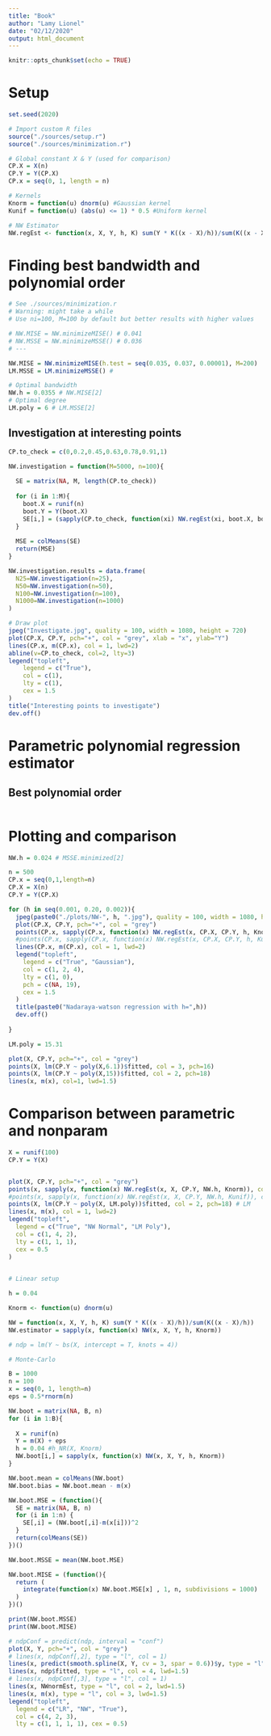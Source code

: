 ```yaml
---
title: "Book"
author: "Lamy Lionel"
date: "02/12/2020"
output: html_document
---
```


```r
knitr::opts_chunk$set(echo = TRUE)
```

# Setup
```r
set.seed(2020)

# Import custom R files
source("./sources/setup.r")
source("./sources/minimization.r")

# Global constant X & Y (used for comparison)
CP.X = X(n)
CP.Y = Y(CP.X)
CP.x = seq(0, 1, length = n) 

# Kernels
Knorm = function(u) dnorm(u) #Gaussian kernel
Kunif = function(u) (abs(u) <= 1) * 0.5 #Uniform kernel

# NW Estimator
NW.regEst <- function(x, X, Y, h, K) sum(Y * K((x - X)/h))/sum(K((x - X)/h))
```

# Finding best bandwidth and polynomial order

```r
# See ./sources/minimization.r
# Warning: might take a while
# Use ni=100, M=100 by default but better results with higher values

# NW.MISE = NW.minimizeMISE() # 0.041
# NW.MSSE = NW.minimizeMSSE() # 0.036
# ---

NW.MISE = NW.minimizeMISE(h.test = seq(0.035, 0.037, 0.00001), M=200)
LM.MSSE = LM.minimizeMSSE() # 

# Optimal bandwidth
NW.h = 0.0355 # NW.MISE[2]
# Optimal degree
LM.poly = 6 # LM.MSSE[2]
```

## Investigation at interesting points

```r
CP.to_check = c(0,0.2,0.45,0.63,0.78,0.91,1)

NW.investigation = function(M=5000, n=100){
  
  SE = matrix(NA, M, length(CP.to_check))
  
  for (i in 1:M){
    boot.X = runif(n)
    boot.Y = Y(boot.X)
    SE[i,] = (sapply(CP.to_check, function(xi) NW.regEst(xi, boot.X, boot.Y, NW.h, Knorm)) - m(CP.to_check))^2
  }
  
  MSE = colMeans(SE)
  return(MSE)
}

NW.investigation.results = data.frame(
  N25=NW.investigation(n=25),
  N50=NW.investigation(n=50),
  N100=NW.investigation(n=100),
  N1000=NW.investigation(n=1000)
)

# Draw plot
jpeg("Investigate.jpg", quality = 100, width = 1080, height = 720)
plot(CP.X, CP.Y, pch="+", col = "grey", xlab = "x", ylab="Y")
lines(CP.x, m(CP.x), col = 1, lwd=2)
abline(v=CP.to_check, col=2, lty=3)
legend("topleft", 
    legend = c("True"),
    col = c(1),
    lty = c(1),
    cex = 1.5
)
title("Interesting points to investigate")
dev.off()
```
# Parametric polynomial regression estimator
## Best polynomial order

```r

```


# Plotting and comparison
```r
NW.h = 0.024 # MSSE.minimized[2]

n = 500
CP.x = seq(0,1,length=n)
CP.X = X(n)
CP.Y = Y(CP.X)

for (h in seq(0.001, 0.20, 0.002)){
  jpeg(paste0("./plots/NW-", h, ".jpg"), quality = 100, width = 1080, height = 720)
  plot(CP.X, CP.Y, pch="+", col = "grey")
  points(CP.x, sapply(CP.x, function(x) NW.regEst(x, CP.X, CP.Y, h, Knorm)), col = 2, pch=19)
  #points(CP.x, sapply(CP.x, function(x) NW.regEst(x, CP.X, CP.Y, h, Kunif)), col = 4, pch=19)
  lines(CP.x, m(CP.x), col = 1, lwd=2)
  legend("topleft", 
    legend = c("True", "Gaussian"),
    col = c(1, 2, 4),
    lty = c(1, 0),
    pch = c(NA, 19),
    cex = 1.5
  )
  title(paste0("Nadaraya-watson regression with h=",h))
  dev.off()
  
}


```


```r
LM.poly = 15.31

plot(X, CP.Y, pch="+", col = "grey")
points(X, lm(CP.Y ~ poly(X,6.1))$fitted, col = 3, pch=16)
points(X, lm(CP.Y ~ poly(X,15))$fitted, col = 2, pch=18)
lines(x, m(x), col=1, lwd=1.5)
```

# Comparison between parametric and nonparam

```r
X = runif(100)
CP.Y = Y(X)


plot(X, CP.Y, pch="+", col = "grey")
points(x, sapply(x, function(x) NW.regEst(x, X, CP.Y, NW.h, Knorm)), col = 4, pch=20, pty=2)
#points(x, sapply(x, function(x) NW.regEst(x, X, CP.Y, NW.h, Kunif)), col = 4, pch=18)
points(X, lm(CP.Y ~ poly(X, LM.poly))$fitted, col = 2, pch=18) # LM
lines(x, m(x), col = 1, lwd=2)
legend("topleft", 
  legend = c("True", "NW Normal", "LM Poly"),
  col = c(1, 4, 2),
  lty = c(1, 1, 1), 
  cex = 0.5
)
  


```


```r
# Linear setup

h = 0.04

Knorm <- function(u) dnorm(u)

NW = function(x, X, Y, h, K) sum(Y * K((x - X)/h))/sum(K((x - X)/h))
NW.estimator = sapply(x, function(x) NW(x, X, Y, h, Knorm))
```

```r

# ndp = lm(Y ~ bs(X, intercept = T, knots = 4))

# Monte-Carlo

B = 1000
n = 100
x = seq(0, 1, length=n)
eps = 0.5*rnorm(n)

NW.boot = matrix(NA, B, n) 
for (i in 1:B){
  
  X = runif(n)
  Y = m(X) + eps
  h = 0.04 #h_NR(X, Knorm)
  NW.boot[i,] = sapply(x, function(x) NW(x, X, Y, h, Knorm))
}

NW.boot.mean = colMeans(NW.boot)
NW.boot.bias = NW.boot.mean - m(x)

NW.boot.MSE = (function(){
  SE = matrix(NA, B, n)
  for (i in 1:n) {
    SE[,i] = (NW.boot[,i]-m(x[i]))^2
  }
  return(colMeans(SE))
})()

NW.boot.MSSE = mean(NW.boot.MSE)

NW.boot.MISE = (function(){
  return (
    integrate(function(x) NW.boot.MSE[x] , 1, n, subdivisions = 1000)
  )
})()

print(NW.boot.MSSE)
print(NW.boot.MISE)

```

```r
# ndpConf = predict(ndp, interval = "conf")
plot(X, Y, pch="+", col = "grey")
# lines(x, ndpConf[,2], type = "l", col = 1)
lines(x, predict(smooth.spline(X, Y, cv = 3, spar = 0.6))$y, type = "l", col = 1, lwd=1.5)
lines(x, ndp$fitted, type = "l", col = 4, lwd=1.5)
# lines(x, ndpConf[,3], type = "l", col = 1)
lines(x, NWnormEst, type = "l", col = 2, lwd=1.5)
lines(x, m(x), type = "l", col = 3, lwd=1.5)
legend("topleft", 
  legend = c("LR", "NW", "True"),
  col = c(4, 2, 3),
  lty = c(1, 1, 1, 1), cex = 0.5)
```

